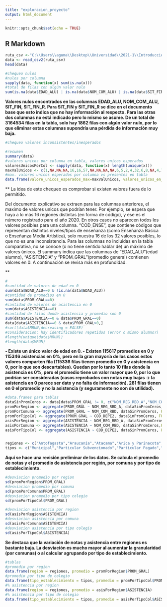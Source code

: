 ```yaml
---
title: "exploracion_proyecto"
output: html_document
---
```


```r
knitr::opts_chunk$set(echo = TRUE)
```

## R Markdown



```r
ruta_csv <-"C:\\Users\\aguma\\Desktop\\Universidad\\2021-1\\Introduccion_a_la_Mineria_de_Datos\\proyecto\\20210223_Rendimiento_2020_20210131_WEB.csv"
data <- read_csv2(ruta_csv)
head(data)
```


```r
#chequeo nulos
#nulos por columna
sapply(data, function(x) sum(is.na(x)))
#total de filas con algún valor nulo
sum(is.na(data$EDAD_ALU) | is.na(data$NOM_COM_ALU) | is.na(data$SIT_FIN) | is.na(data$SIT_FIN_R))

```

**Valores nulos encontrados en las columnas EDAD_ALU, NOM_COM_ALU, SIT_FIN, SIT_FIN_R.
Para SIT_FIN y SIT_FIN_R se dice en el documento base que esto indica que no hay información al respecto.
Para las otras dos columnas no está indicado pero lo mismo se asume.
De un total de 3164534 filas en la tabla, solo hay 1862 filas con algún valor nulo, por lo que eliminar estas columnas supondría una pérdida de información muy baja.**

```r
#chequeo valores inconsistentes/inesperados

#resumen
summary(data)
#valores unicos por columna en tabla, valores unicos esperados
valoresUnicosPorCol <- sapply(data, function(x) length(unique(x)))
maxValUnicos <- c(1,NA,NA,NA,16,16,57,NA,NA,NA,NA,6,5,2,4,32,6,8,NA,4,7,4,3164534,3,NA,NA,17,NA,NA,7,20,72,NA,NA,4,5,24)
#max. valores unicos esperados por columna vs presentes en tabla
data.frame(valore_unicos_esperados_max=maxValUnicos, valores_unicos_en_tabla=valoresUnicosPorCol)[!is.na(maxValUnicos),]

```
**
La idea de este chequeo es comprobar si existen valores fuera de lo permitido.

Del documento explicativo se extraen para las columnas anteriores, el maximo de valores unicos que podrían tener. Por ejemplo, se espera que haya a lo más 16 regiones distintas (en forma de código), y ese es el número registrado para el año 2020. En otros casos no aparecen todos los valores posibles para una columna. "COD_ENSE", que contiene códigos que representan distintos niveles/tipos de enseñanza (como Enseñanza Básica o Enseñanza Media Artística), solo muestra 16 de los 32 valores posibles, lo que no es una inconsistencia. 
Para las columnas no incluidas en la tabla comparativa, no se conoce (o no tiene sentido hablar de) un máximo de valores únicos.
El summary indica que las columnas de "EDAD_ALU"(edad alumno), "ASISTENCIA" y "PROM_GRAL"(promedio general) contienen valores en 0. A continuación se revisa más en profundidad. 

**

```r

#
#cantidad de valores de edad en 0
sum(data$EDAD_ALU==0 & !is.na(data$EDAD_ALU))
#cantidad de promedios en 0
sum(data$PROM_GRAL==0)
#cantidad de valores de asistencia en 0
sum(data$ASISTENCIA==0)
#cantidad de filas donde asistencia y promedio son 0
sum(data$ASISTENCIA==0 & data$PROM_GRAL==0)
data[data$ASISTENCIA==0 & data$PROM_GRAL>0,]
#sort(data$MRUN,decreasing = FALSE)
#consideracion: hay identificadores repetidos (error o mismo alumno?)
#length(unique(data$MRUN))
#length(data$MRUN)
```
**
- Existe un único valor de edad en 0.
- Existen 115617 promedios en 0 y 115346 asistencias en 0%, pero en la gran mayoría de los casos estos valores comparten fila (115336 filas tienen promedio en 0 y asistencia en 0, por lo que son descartables).
Quedan por lo tanto 10 filas donde la asistencia es 0%, pero el promedio tiene un valor mayor que 0, por lo que podrían ser consideradas (casos reprobados con notas muy bajas  -> la asistencia en 0 parece ser dato y no falta de información). 281 filas tienen en 0 el promedio y no la asistencia (y seguramente no son de utilidad).
**

```r
#data.frames para tablas
dataSinPromCeros <- data[data$PROM_GRAL != 0, c("NOM_REG_RBD_A","NOM_COM_RBD","PROM_GRAL","ASISTENCIA","COD_DEPE2")]
promPorRegion <- aggregate(PROM_GRAL ~ NOM_REG_RBD_A, dataSinPromCeros, FUN=mean)
promPorComuna <- aggregate(PROM_GRAL ~ NOM_COM_RBD, dataSinPromCeros, FUN=mean)
promPorTipoCol <- aggregate(PROM_GRAL ~ COD_DEPE2, dataSinPromCeros, FUN=mean)
asisPorRegion <- aggregate(ASISTENCIA ~ NOM_REG_RBD_A, dataSinPromCeros,FUN=mean)
asisPorComuna <- aggregate(ASISTENCIA ~ NOM_COM_RBD, dataSinPromCeros,FUN=mean)
asisPorTipoCol <- aggregate(ASISTENCIA ~ COD_DEPE2, dataSinPromCeros, FUN=mean)


regiones <- c("Antofagasta","Araucanía","Atacama","Arica y Parinacota", "Aysén","BioBio","Coquimbo","Los Lagos","O'Higgins","Magallanes","Maule","Ñuble","Los Rios","RM","Tarapacá","Valparaíso")
tipos <- c("Municipal","Particular Subvencionado","Particular Pagado","Corporación de Administración Delegada","Servicio Local de Educación")
```

**
Aquí se hace una revisión preliminar de los datos. Se calcula el promedio de notas y el promedio de asistencia por región, por comuna y por tipo de establecimiento. 
**

```r
#desviacion promedio por region
sd(promPorRegion$PROM_GRAL)
#desviacion promedio por comuna
sd(promPorComuna$PROM_GRAL)
#desviacion promedio por tipo colegio
sd(promPorTipoCol$PROM_GRAL)

#desviacion asistencia por region
sd(asisPorRegion$ASISTENCIA)
#desviacion asistencia por comuna
sd(asisPorComuna$ASISTENCIA)
#desviacion asistencia por tipo colegio
sd(asisPorTipoCol$ASISTENCIA)
```

**
Se destaca que la variación de notas y asistencia entre regiones es bastante baja. La desviación es mucho mayor al aumentar la granularidad (por comunas) o al calcular agrupando por tipo de establecimiento.
**
```r
#tablas
#promedio por region
data.frame(region = regiones, promedio = promPorRegion$PROM_GRAL)
#promedio por tipo de colegio
data.frame(tipo_establecimiento = tipos, promedio = promPorTipoCol$PROM_GRAL)
#% asistencia por region
data.frame(region = regiones, promedio = asisPorRegion$ASISTENCIA)
#% asistencia por tipo de colegio
data.frame(tipo_establecimiento = tipos, promedio = asisPorTipoCol$ASISTENCIA)
```
